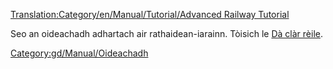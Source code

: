 [[Translation:Category/en/Manual/Tutorial/Advanced Railway Tutorial]]


Seo an oideachadh adhartach air rathaidean-iarainn. Tòisich le [[gd/Manual/Tutorial/Dà clàr rèile|Dà clàr rèile]].

[[Category:gd/Manual/Oideachadh]]